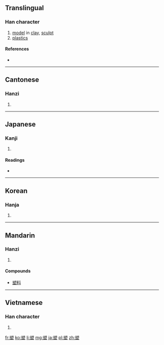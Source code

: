 ==Translingual==

===Han character===
{{Han char|rn=32|rad=土|as=10|sn=13|four=8710<sub>4</sub>|canj=廿月土 (TBG)|ids=⿱[[朔]][[土]]}}

# [[model]] in [[clay]], [[sculpt]]
# [[plastics]]

====References====
* {{Han ref|kx=0235.100|dkj=05328|dj=0473.030|hdz=10474.040|uh=5851|ud=22609|bh=B6EC|bd=46828}}

----

==Cantonese==

===Hanzi===
{{yue-hanzi|jyut=[[sok3]], [[sou3]]|y=sok3, sou3}}

# {{defn|lang=yue|sort=土10}}

----

==Japanese==

===Kanji===
{{ja-kanji|grade=c|rs=土10}}

# {{defn|lang=ja|sort=土10}}

====Readings====
* {{ja-readings|on=[[そ]] (so)|kun=[[でく]] (deku)}}

----

==Korean==

===Hanja===
{{ko-hanja|hangeul=소|rv=so|mr=so}}

# {{defn|lang=ko|sort=土10}}

----

==Mandarin==

===Hanzi===
{{cmn-hanzi|pin=[[sù]] ([[su4]])|wg=su<sup>4</sup>}}

# {{defn|lang=cmn|sort=土10}}

====Compounds====
* [[塑料]]

----

==Vietnamese==

===Han character===
{{vi-hantu|[[tố]]|rs=土10}}

# {{defn|lang=vi|sort=土10}}

[[fr:塑]]
[[ko:塑]]
[[li:塑]]
[[mg:塑]]
[[ja:塑]]
[[pl:塑]]
[[zh:塑]]